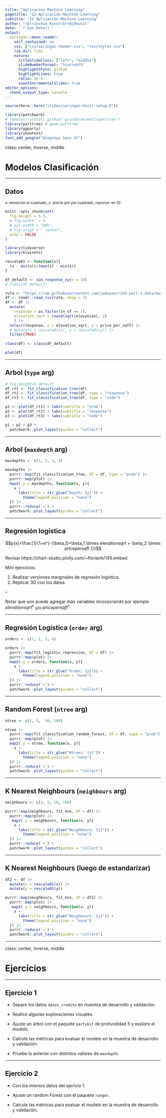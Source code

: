 ```yaml
---
title: "Aplicación Machine Learning"
pagetitle: "12-Aplicación-Machine-Learning"
subtitle: "12 Aplicación Machine Learning"
author: "<br>Joshua Kunst<br>@jbkunst"
date: '`r Sys.Date()`'
output:
  xaringan::moon_reader:
    self_contained: no
    css: ["css/xaringan-themer.css", "css/styles.css"]
    lib_dir: libs    
    nature:
      titleSlideClass: ["left", "middle"]
      slideNumberFormat: "%current%"
      highlightStyle: github
      highlightLines: true
      ratio: 16:9
      countIncrementalSlides: true
editor_options: 
  chunk_output_type: console
---
```


```r
source(here::here("slides/xaringan-knitr-setup.R"))

library(patchwork)
# remotes::install_github("grantmcdermott/parttree")
library(parttree) # geom_parttree
library(ggparty)
library(showtext)
font_add_google("Alegreya Sans SC")
```

class: center, inverse, middle

# Modelos Clasificación

---

## Datos 

<small>
$x$: elevación al cuadrado, $y$: precio por pie cuadrado, $reponse$: en SF.
</small>

```r
knitr::opts_chunk$set(
  fig.height = 5.5,
  # fig.width  = 9,
  # out.width = "80%",
  # fig.align = " center",
  echo = FALSE
)
```

```r
library(tidyverse)
library(klassets)

rescale01 <- function(x){
  (x - min(x))/(max(x) - min(x))
}

df_default <- sim_response_xy(n = 10)
# class(df_default)

ruta <- "https://raw.githubusercontent.com/jadeyee/r2d3-part-1-data/master/part_1_data.csv"
df <- readr::read_csv(ruta, skip = 2)
df <- df |> 
  mutate(
    response = as.factor(in_sf == 1),
    elevation_sqrt = round(sqrt(elevation), 2)
    ) |> 
  select(response, x = elevation_sqrt, y = price_per_sqft) |> 
  # mutate(x = rescale01(x), y = rescale01(y)) |> 
  filter(TRUE)
  
class(df) <- class(df_default)

plot(df)
```

---

## Arbol (`type` arg)

```r
# fig.height=5 default
df_rt1 <- fit_classification_tree(df)
df_rt2 <- fit_classification_tree(df, type = "response")
df_rt3 <- fit_classification_tree(df, type = "node")

p1 <- plot(df_rt1) + labs(subtitle = "prob")
p2 <- plot(df_rt2) + labs(subtitle = "response")
p3 <- plot(df_rt3) + labs(subtitle = "node")

p1 + p2 + p3 +
  patchwork::plot_layout(guides = "collect")
```

---

## Arbol (`maxdepth` arg)

```r
maxdepths <- c(1, 2, 3, 4)

maxdepths |> 
  purrr::map(fit_classification_tree, df = df, type = "prob") |> 
  purrr::map(plot) |> 
  map2(.y = maxdepths, function(x, y){
    x +
      labs(title = str_glue("Depth: {y}")) +
        theme(legend.position = "none")
  }) |> 
  purrr::reduce(`+`) +
  patchwork::plot_layout(guides = "collect") 
```


---

## Regresión logística


$$p(x)=\frac{1}{1+e^{-(\beta_0+\beta_1 \times elevationsqrt + \beta_2 \times pricepersqft )}}$$

Revisar https://chart-studio.plotly.com/~florianh/149.embed

Mini ejercicios: 

1. Realizar versiones marginales de regresión logística.
1. Replicar 3D con los datos.

--

Notar que uno puede agregar más variables incorporando por ejemplo $elevationsqrt^n$ y/o $pricepersqft^n$.


---

## Regresión Logística (`order` arg)

```r
orders <- c(1, 2, 3, 4)

orders |> 
  purrr::map(fit_logistic_regression, df = df) |> 
  purrr::map(plot) |> 
  map2(.y = orders, function(x, y){
    x +
      labs(title = str_glue("Orden: {y}")) +
        theme(legend.position = "none")
  }) |> 
  purrr::reduce(`+`) +
  patchwork::plot_layout(guides = "collect") 
```

---

## Random Forest (`ntree` arg)

```r
ntree <- c(1, 5,  50, 100)

ntree |> 
  purrr::map(fit_classification_random_forest, df = df, type = "prob") |> 
  purrr::map(plot) |> 
  map2(.y = ntree, function(x, y){
    x +
      labs(title = str_glue("#trees: {y}")) +
        theme(legend.position = "none")
  }) |> 
  purrr::reduce(`+`) +
  patchwork::plot_layout(guides = "collect") 
```


---

## K Nearest Neighbours (`neighbours` arg)

```r
neighbours <- c(3, 5, 10, 100)

purrr::map(neighbours, fit_knn, df = df) |> 
  purrr::map(plot) |> 
   map2(.y = neighbours, function(x, y){
    x +
      labs(title = str_glue("Neighbours: {y}")) +
        theme(legend.position = "none")
  }) |> 
  purrr::reduce(`+`) +
  patchwork::plot_layout(guides = "collect") 
```

---

## K Nearest Neighbours (luego de estandarizar)

```r
df2 <- df |> 
  mutate(x = rescale01(x)) |> 
  mutate(y = rescale01(y))

purrr::map(neighbours, fit_knn, df = df2) |> 
  purrr::map(plot) |> 
   map2(.y = neighbours, function(x, y){
    x +
      labs(title = str_glue("Neighbours: {y}")) +
        theme(legend.position = "none")
  }) |> 
  purrr::reduce(`+`) +
  patchwork::plot_layout(guides = "collect") 
```


---

class: center, inverse, middle

# Ejercicios


---

## Ejercicio 1

- Separe los datos `datos_credito` en muestra de desarrollo y validación.

- Realice algunas exploraciones visuales.

- Ajuste un árbol con el paquete `partykit` de profundidad 5 y explore el modelo.

- Calcule las métricas para evaluar el modelo en la muestra de desarrollo y validación.

- Pruebe lo anterior con distintos valores de `maxdepth`.

---

## Ejercicio 2

- Con los mismos datos del ejericio 1.

- Ajuste un random Forest con el paquete `ranger`.

- Calcule las métricas para evaluar el modelo en la muestra de desarrollo y validación.
